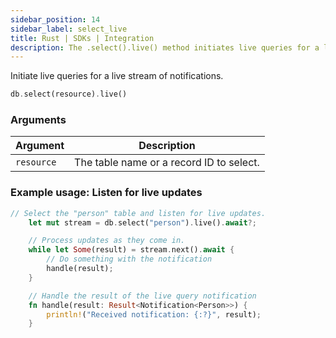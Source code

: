 ```yaml
---
sidebar_position: 14
sidebar_label: select_live
title: Rust | SDKs | Integration
description: The .select().live() method initiates live queries for a live stream of notifications.
---
```


Initiate live queries for a live stream of notifications.

```rust title="Method Syntax"
db.select(resource).live()
```

### Arguments
<table>
    <thead>
        <tr>
            <th colspan="2" scope="col">Argument</th>
            <th colspan="2" scope="col">Description</th>
        </tr>
    </thead>
    <tbody>
        <tr>
            <td colspan="2" scope="row" data-label="Argument">
                <code>resource</code>
            </td>
            <td colspan="2" scope="row" data-label="Description">
                The table name or a record ID to select.
            </td>
        </tr>
    </tbody>
</table>

### Example usage: Listen for live updates

```rust
// Select the "person" table and listen for live updates.
    let mut stream = db.select("person").live().await?;

    // Process updates as they come in.
    while let Some(result) = stream.next().await {
        // Do something with the notification
        handle(result);
    }

    // Handle the result of the live query notification
    fn handle(result: Result<Notification<Person>>) {
        println!("Received notification: {:?}", result);
    }
```
